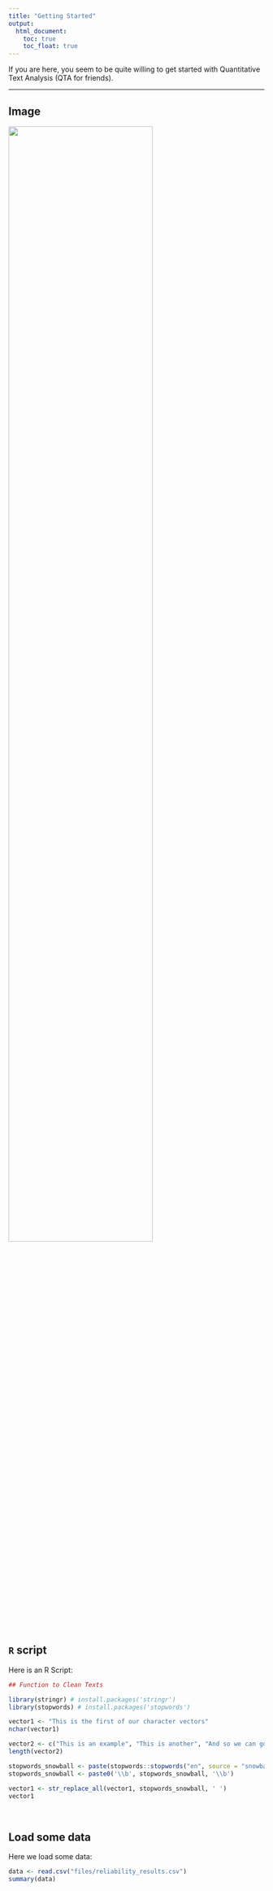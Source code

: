 ```yaml
---
title: "Getting Started"
output:
  html_document:
    toc: true
    toc_float: true
---
```


If you are here, you seem to be quite willing to get started with Quantitative Text Analysis (QTA for friends).

----

## Image

![](figures/observers.png){width=75%}

<br>

## `R` script

Here is an R Script:

```r
## Function to Clean Texts

library(stringr) # install.packages('stringr')
library(stopwords) # install.packages('stopwords')

vector1 <- "This is the first of our character vectors"
nchar(vector1)

vector2 <- c("This is an example", "This is another", "And so we can go on.")
length(vector2)

stopwords_snowball <- paste(stopwords::stopwords("en", source = "snowball"), collapse = '\\b|\\b')
stopwords_snowball <- paste0('\\b', stopwords_snowball, '\\b')

vector1 <- str_replace_all(vector1, stopwords_snowball, ' ')
vector1
```

<br>

## Load some data

Here we load some data:

```r
data <- read.csv("files/reliability_results.csv")
summary(data)
```






